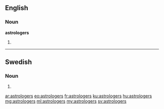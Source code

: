 ==English==

===Noun===
'''astrologers'''

# {{plural of|astrologer}}

----

==Swedish==

===Noun===
{{head|sv|noun form}}

# {{sv-noun-form-indef-gen-pl|astrolog}}

[[ar:astrologers]]
[[eo:astrologers]]
[[fr:astrologers]]
[[ku:astrologers]]
[[hu:astrologers]]
[[mg:astrologers]]
[[ml:astrologers]]
[[my:astrologers]]
[[sv:astrologers]]
